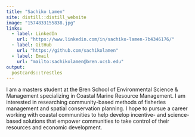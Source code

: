 ```yaml
---
title: "Sachiko Lamen"
site: distill::distill_website
image: "1574833155838.jpg"
links:
  - label: LinkedIn
    url: "https://www.linkedin.com/in/sachiko-lamen-7b4346176/"
  - label: GitHub
    url: "https://github.com/sachikolamen"
  - label: Email
    url: "mailto:sachikolamen@bren.ucsb.edu"
output:
  postcards::trestles
---
```


I am a masters student at the Bren School of Environmental Science & Management specializing in Coastal Marine Resource Management. I am interested in researching community-based methods of fisheries management and spatial conservation planning. I hope to pursue a career working with coastal communities to help develop incentive- and science-based solutions that empower communities to take control of their resources and economic development.

